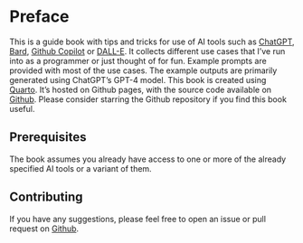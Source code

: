 # Preface {.unnumbered}

This is a guide book with tips and tricks for use of AI tools such as [ChatGPT](https://chat.openai.com/), [Bard](https://bard.google.com/), [Github Copilot](https://github.com/features/copilot) or [DALL-E](https://openai.com/dall-e-2). It collects different use cases that I've run into as a programmer or just thought of for fun. Example prompts are provided with most of the use cases. The example outputs are primarily generated using ChatGPT's GPT-4 model. This book is created using [Quarto](https://quarto.org/). It's hosted on Github pages, with the source code available on [Github](https://github.com/parmsam/tips-and-tricks-ai-tools). Please consider starring the Github repository if you find this book useful.

## Prerequisites

The book assumes you already have access to one or more of the already specified AI tools or a variant of them.

## Contributing

If you have any suggestions, please feel free to open an issue or pull request on [Github](https://github.com/parmsam/tips-and-tricks-ai-tools).
